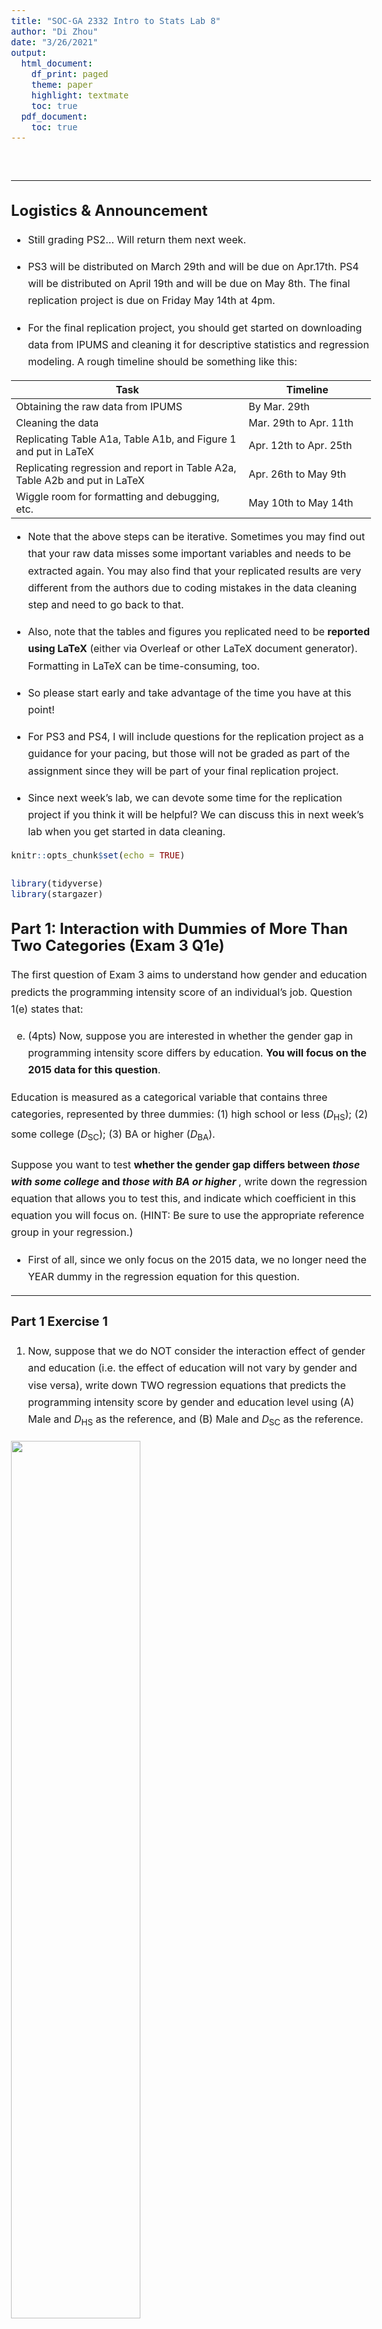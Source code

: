 ```yaml
---
title: "SOC-GA 2332 Intro to Stats Lab 8"
author: "Di Zhou"
date: "3/26/2021"
output:
  html_document:
    df_print: paged
    theme: paper
    highlight: textmate
    toc: true
  pdf_document: 
    toc: true
---
```



<style type="text/css">

body{ 

    font-size: 16px;
    line-height: 1.7em;
    <!-- text-align: justify; -->

}

blockquote {
    padding: 10px 20px;
    margin: 0 0 20px;
    font-size: 16px;
    border: solid 1px;
}

h1 { font-size: 32px; }

h2 { font-size: 24px; }

h3 { font-size: 20px; }

</style>

<br>

---

## Logistics & Announcement

* Still grading PS2... Will return them next week.  

* PS3 will be distributed on March 29th and will be due on Apr.17th. PS4 will be distributed on April 19th and will be due on May 8th. The final replication project is due on Friday May 14th at 4pm.  

* For the final replication project, you should get started on downloading data from IPUMS and cleaning it for descriptive statistics and regression modeling. A rough timeline should be something like this: 

|         Task                       |  Timeline          |
|------------------------------------|--------------------|
| Obtaining the raw data from IPUMS  | By Mar. 29th       |
| Cleaning the data                  | Mar. 29th to Apr. 11th   |
| Replicating Table A1a, Table A1b, and Figure 1 and put in LaTeX | Apr. 12th to Apr. 25th  |
| Replicating regression and report in Table A2a, Table A2b and put in LaTeX | Apr. 26th to May 9th |
| Wiggle room for formatting and debugging, etc. | May 10th to May 14th |
  
  * Note that the above steps can be iterative. Sometimes you may find out that your raw data misses some important variables and needs to be extracted again. You may also find that your replicated results are very different from the authors due to coding mistakes in the data cleaning step and need to go back to that.  
  
  * Also, note that the tables and figures you replicated need to be **reported using LaTeX** (either via Overleaf or other LaTeX document generator). Formatting in LaTeX can be time-consuming, too.  
  
  * So please start early and take advantage of the time you have at this point!
  
  * For PS3 and PS4, I will include questions for the replication project as a guidance for your pacing, but those will not be graded as part of the assignment since they will be part of your final replication project.

  * Since next week's lab, we can devote some time for the replication project if you think it will be helpful? We can discuss this in next week's lab when you get started in data cleaning.

```r
knitr::opts_chunk$set(echo = TRUE)

library(tidyverse)
library(stargazer)

```

## Part 1: Interaction with Dummies of More Than Two Categories (Exam 3 Q1e)

The first question of Exam 3 aims to understand how gender and education predicts the programming intensity score of an individual's job. Question 1(e) states that:  

  (e) (4pts) Now, suppose you are interested in whether the gender gap in programming intensity score differs by education. **You will focus on the 2015 data for this question**.  

  Education is measured as a categorical variable that contains three categories, represented by three dummies: (1) high school or less ($D_\text{HS}$); (2) some college ($D_\text{SC}$); (3) BA or higher ($D_\text{BA}$).  

  Suppose you want to test **whether the gender gap differs between *those with some college* and *those with BA or higher* **, write down the regression equation that allows you to test this, and indicate which coefficient in this equation you will focus on. (HINT: Be sure to use the appropriate reference group in your regression.)  
  
  * First of all, since we only focus on the 2015 data, we no longer need the YEAR dummy in the regression equation for this question.   
  
---
  
### Part 1 Exercise 1

  1. Now, suppose that we do NOT consider the interaction effect of gender and education (i.e. the effect of education will not vary by gender and vise versa), write down TWO regression equations that predicts the programming intensity score by gender and education level using (A) Male and $D_\text{HS}$ as the reference, and (B) Male and $D_\text{SC}$ as the reference.
  
  ![](graph/exam3_dummy_blank.png){width=60%}
    
  2. For equation (A), write down the gender gap for individuals with (i) high school, (ii) some college, and (iii) BA or higher education.
  
  3. For equation (B), write down the gender gap for individuals with (i) high school, (ii) some college, and (iii) BA or higher education.
  
  4. What is the difference in predicted gender gap for people with Some College vs. people with BA or Higher education? 
  
---


  * Suppose we now allow the effect of education to vary by gender, that is, we allow interaction between gender and education level in the regression equation, we need to make sure that **the interaction terms include all the possible interactions between the two dummy variables while excluding the reference categories**, as shown the in the graph below. 
  
  
  ![](graph/exam3_dummy_fill.png){width=60%}
  
  
---

### Part 1 Exercise 2  

  1. **Allowing the interaction between gender and education level**, write down TWO regression equations that predicts the programming intensity score by gender and education level using (A) Male and $D_\text{HS}$ as the reference, and (B) Male and $D_\text{SC}$ as the reference.
  
  2. For equation (A), write down the gender gap for individuals with (i) high school, (ii) some college, and (iii) BA or higher education.
  
  3. For equation (B), write down the gender gap for individuals with (i) high school, (ii) some college, and (iii) BA or higher education.
  
  4. Looking at your results for Q2 and Q3, which equation set up can help you answer 1e in exam 3? Why? What is your take away for choosing the reference group for interactions with dummy variables? 
  
---

## Part 2: Causality: The Naive Estimation of the Average Treatment Effect and Selection Bias


### The Fundamental Problem of Causal Inference

  "Causal effects are defined by contrasts within rows, which refer to groups of individuals observed in the treatment state or in the control state. However, only the diagonal of the table is observable, thereby rendering impossible the direct calculation of individual-level causal effects merely by means of observation and then subtraction." (Morgan and Winship:45-6) 

Group                     |     $Y^T$            |   $Y^C$
--------------------------|----------------------|----------------------
Treatment Group ($D = 1$) | Observable as $Y$   |   Counterfactual 
Treatment Group ($D = 0$) | Counterfactual       |   Observable as $Y$


### Naive Estimation of the Average Treatment Effect

At the population level, the **average treatment effect (ATE)** is defined as:

$$E[\Delta] = E[Y^T - Y^C] = E[Y^T] - E[Y^C]$$

Since we do not observe the population level $Y^T$ or $Y^C$, the naive approach to estimate the population level ATE uses the following equation:

$$\hat E[\Delta]_\text{NAIVE} = E[Y^T|D = 1] - E[Y^C|D = 0]$$
  
  which calculates the difference in the expected value of $Y$ in the observed treated group ($E[Y^T|D = 1]$) and the expected value of $Y$ in the observed control group ($E[Y^C|D = 0]$).  
  
  This will hold **if assignment to treatment is purely random**.  

### Selection Bias
  
  However, if there are selection bias that lead to certain kinds of unit to go into the treatment or control group, the naive estimator will be biased.  
  
  This is due to the fact that this additional factor is related to both assignment to treatment and the potential outcome.  
  
  For example, if family income both affects the likelihood of a child going to a high quality school AND one's likelihood to be unemployed in adulthood, using the naive estimation of ATE will lead us to **overstate** the effect of school quality in reducing unemployment because those in the treated group will have a lower potential outcome (unemployment risk) then the control group *even if they are not treated*.

As covered in the lecture, we can decompose the naive estimator to:

$$\hat E[\Delta]_\text{NAIVE} = E[Y^T|D=1] - E[Y^C|D=1] + E[Y^C|D=1] - E[Y^T|D=0]$$
where $E[Y^T|D=1] - E[Y^C|D=1]$ is the **treatment effect on the treated** and $E[Y^C|D=1] - E[Y^C|D=0]$ is the **selectio bias** (you can think of as the effect of the treatment on the observed control group -units failed to be selected to receive the treatment).

Although in the real world, we cannot observe the counterfactuals, we can simulate data that suffers from the selection bias problem and calculate the counterfactual $E(Y)$ for both $E[Y^T|D=0]$ and $E[Y^C|D=1]$, and thus obtain the native estimator, the treatment effect on the treated, and the selection bias.  

Following the example given in Q2 in Exam 3, let us simulate a data that has family income as a confounder for the relationship between school quality and adulthood unemployment.  


```r

# --------- Simulate First IV: Family income ---------
# Simulate a distribution of family income (in 1,000 dollar)
# random beta distribution for skewed distribution
set.seed(5678)
family_income <- 20*rbeta(1000, 2, 10) 

# Check distribution
hist(family_income) 


# --------- Simulate Second IV: School Quality Dummy ---------
# Simulate a dummy variable for high vs. low shool quality

# The probability of going to a high quality school (Dummy = 1) 
# is a linear increasing function of familty income
prob_of_high_q_sch <- (2 + scale(family_income))/7

# # Check the relationship btw family income and prob of high q sch
# tibble(prob_of_high_q_sch = prob_of_high_q_sch,
#        family_income = family_income) %>%
#   ggplot() +
#   geom_point(aes(family_income, prob_of_high_q_sch))

# Simulate the dummy variable for school quality (high = 1, low = 0)
set.seed(5678)
school_quality_dummy <- rbinom(1000, 1, prob_of_high_q_sch)


# --------- Simulate DV: Adult Unemployment ---------
set.seed(5678)
# An unemployment risk index
unemp <- 17 - 0.3*school_quality_dummy - 0.5*family_income + rnorm(1000, 0, 2)
# Check distribution
hist(unemp)


# --------- Create a Df of Simulated Data ---------
unemploy_df <- tibble(
  fam_inc = family_income,
  sch_high_q = school_quality_dummy,
  unemp = unemp
)

head(unemploy_df, 5)

```


  To obtain the counterfactual $E[Y^T|D=0]$ and $E[Y^C|D=1]$, we need to generate the individual level $y_i^T|D=0$ and $y_i^C|D=1$.  
  
  First, we can generate a counterfactual treatment state variable `sch_counterf` that equals to the opposite of the original school quality dummy `sch_high_q`.  
  
  Second, we can calculate a counterfactual unemployment index value using the same prediction equation as we simulate the DV earlier, just replace the original treatment dummy `sch_high_q` with the counterfactual treatment dummy `sch_counterf`. In other words, we generate the counterfactual DV for each individual by holding their family income as the same as before, but altering the quality of school dummy. 

```r
# --------- Add counterfactual variables---------
unemploy_df <- unemploy_df %>%
  mutate(sch_high_q_counterf = ifelse(sch_high_q == 1, 0, 1),
         unemp_counterf = 17 - 0.3*sch_high_q_counterf - 0.5*family_income + rnorm(1000, 0, 2))

head(unemploy_df, 5)

```
  
  We can check how the original and the counterfactual data is distributed...
  
  First, like the job candidate, suppose we don't have information about family income, our observation of school quality and unemployment score can be illustrated by a box plot.

```r

unemploy_df %>% 
  mutate(school_quality = ifelse(sch_high_q == 1, "High", "Low")) %>%
  ggplot(aes(school_quality, unemp, color = school_quality)) + 
  geom_boxplot() +
  labs(title = "Adulthood Unemployment Index by School Quality Dummy ",
       subtitle = "(The job candidate's argument)", 
       y = "Adulthood Unemployment Index")

# We can also do a two-sample t-test for mean difference
# t.test(unemp ~ sch_high_q, unemploy_df)

```
  
  But if we could observe family income...
  
```r

unemploy_df %>% 
  mutate(school_quality = ifelse(sch_high_q == 1, "High", "Low")) %>%
  ggplot(aes(fam_inc, unemp, color = school_quality)) + 
  geom_point(shape = 1) +
  geom_smooth(method = "lm") +
  labs(title = "Scatterplot of Family Income and Adulthood Unemployment, by School Quality Dummy",
       subtitle = "(If famility income as a confounder can be observed)",
       x = "Monthly Family Income (in $1,000) ", 
       y = "Adulthood Unemployment Score")

```
  
  We can see from the scatterplot that low quality school is more common among lower income families and vise versa.  
  
  
---

### Part 2 Exercise

1. Simulate the data using the code above (make sure to run all the code with the same set.seed() function used in the original code). Run two regression models, one with only school quality as the IV, and the other with both school quality and family income as IVs. Display your result using `stargazer()`. How does the coefficient of school quality change? 

```r

# Your code here

```

2. According to the definition and equations we learned and using the simulate data, calculate (i) the Naive Estimator of ATE, (ii) treatment effect on the treated, and (iii) selection bias. How does these values compare? Interpret your results in a few words.

```r

# Your code here

```

---

## Part 3: Replication Project: Submit Data Extract and Prepare for Replication  

In PS2, you have all worked out a list of IPUMS samples and variables to download for the article. There are some common mistakes that need to be addressed before you download the data.  

### Variables 

* As most of you pointed out, the authors only focus on black and white respondents, excluding all other races as well as Hispanics. However, the RACE variable does not contain information about **hispannic origin**. Therefore, make sure to include the HISPAN variable in your data extract. 
* As a control variable, the authors use one's **nativity status**. However, the NATIVITY variable is not available across all the samples we need to use. Use BPL instead. 

* For another control variable, **weekly working hours**, you will need both UHRSWORK and HRSWORK2 because UHRSWORK is not available for 1970. 

* A worker's **sector (public vs. private)** is also a control variable that some of you missed. You can use either CLASSWKR or IND, although IND has different coding schemes every year thus I recommend CLASSWKR (see its detailed coding).

* The authors explicitly said they used OCC1990, so if you used a different variable for occupation, make sure to correct it. In addition, please download the `occ_crosswalk.csv` file from NYU Classes (Resources > Replication Project). You will use this file to convert OCC1990 to the two-digit classification used by the authors.

* In order to calculate the DV, the authors described their data cleaning procedure as:

>"We measure earnings, the dependent variable, by **pretax wages and salary income** earned in the year prior to the survey divided by **the number of weeks that a person worked** in the year prior to the survey, **adjusted for inflation** and **converted to log**. We restrict estimation of the earnings equation to the **economically active** black and white population **age 25 to 59**, after **eliminating the top and bottom earning percentiles** from the analysis." (1046)

* All of you have selected the WAGE variable. But for "the number of weeks that a person worked in the year prior to the survey," make sure you select WKSWORK2 since WKSWORK1 is missing for some survey years.  

* To adjust your WAGE for **inflation**, read and use the information provided on [this page](https://cps.ipums.org/cps/cpi99.shtml). 

* To identify which respondents are **economically active**, you can use either LABFORCE or EMPSTAT.  

### Samples

Your data extraction should include 2010 ACS, 2000 5%, 1990 1%, 1980 5%, and for 1970, you may choose between met1, met2, sta1 and sta2 since the authors were unclear about which 1970 sample they used. But make sure that the variables you selected are available across your samples.  

---

### Part 3 Exercise

1. Based on above discussions, update your IPUMS Data Cart and submit a screenshot of your Data Cart to Slack. Then, submit a data extract request (make sure to jot down a note in "describe your extract" for your future reference).  

2. Sign in to your Github account, create a Repo called "final_rep" (or other names you like), sync this repo to your local replication project folder. 

3. After your data is ready, save it to your local replication project folder and **create a `.Rproj` file in this folder** before you start coding. Make sure to **sync your coding files to Github** once in a while to track your coding history. Note that you cannot sync your raw data since it is too large, but you should sync the rest of your files. 

---

